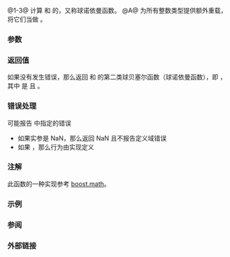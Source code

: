 {{cpp/title|sph_neumann|sph_neumannf|sph_neumannl}}
{{cpp/numeric/special_functions/navbar}}
{{dcl begin}}
{{dcl header|cmath}}
{{dcl rev multi|num=1|since1=c++17|dcl1=
float       sph_neumann ( unsigned n, float x );
double      sph_neumann ( unsigned n, double x );
long double sph_neumann ( unsigned n, long double x );
|since2=c++23|dcl2=
/* 浮点数类型 */ sph_neumann( unsigned n,
                                       /* 浮点数类型 */ x );
}}
{{dcl|num=2|since=c++17|
float       sph_neumannf( unsigned n, float x );
}}
{{dcl|num=3|since=c++17|
long double sph_neumannl( unsigned n, long double x );
}}
{{dcl h|[[#注解|额外重载]]}}
{{dcl header|cmath}}
{{dcl|num=A|since=c++17|
template&lt; class Integer &gt;
double      sph_neumann ( unsigned n, Integer x );
}}
{{dcl end}}

@1-3@ 计算 {{c|n}} 和 {{c|x}} 的{{enwiki|Bessel function#Spherical Bessel functions: jn.2C yn|第二类球贝塞尔函数}}，又称球诺依曼函数。{{rev inl|since=c++23|标准库提供所有以无 cv 限定的浮点数类型作为形参 {{c|x}} 的类型的 {{tt|std::sph_neumann}} 重载。}}
@A@ 为所有整数类型提供额外重载，将它们当做 {{c/core|double}}。

===参数===
{{par begin}}
{{par|n|函数的阶数}}
{{par|x|函数的实参}}
{{par end}}

===返回值===
如果没有发生错误，那么返回 {{c|n}} 和 {{c|x}} 的第二类球贝塞尔函数（球诺依曼函数），即 {{math|1=n{{su|b=n}}(x) = (π/2x){{su|p=1/2}}N{{su|b=n+1/2}}(x)}}，其中 {{math|N{{su|b=n}}(x)}} 是 {{c|std::cyl_neumann(n,x)}} 且 {{math|x≥0}}。

===错误处理===
可能报告 {{lc|math_errhandling}} 中指定的错误
* 如果实参是 NaN，那么返回 NaN 且不报告定义域错误
* 如果 {{math|1=n&gt;=128}}，那么行为由实现定义

===注解===
{{cpp/numeric/special functions/older impl note}}

此函数的一种实现参考 [https://www.boost.org/doc/libs/release/libs/math/doc/html/math_toolkit/bessel/sph_bessel.html boost.math]。

{{cpp/numeric/special functions/additional integer overload note|sph_neumann}}

===示例===
{{example
|code=
#include &lt;cmath&gt;
#include &lt;iostream&gt;

int main()
{
    // 对 n == 1 的点检查
    double x = 1.2345;
    std::cout &lt;&lt; "n_1(" &lt;&lt; x &lt;&lt; ") = " &lt;&lt; std::sph_neumann(1, x) &lt;&lt; '\n';
    
    // 对 n_1 的准确解
    std::cout &lt;&lt; "-cos(x)/x² - sin(x)/x = "
              &lt;&lt; -std::cos(x) / (x * x) - std::sin(x) / x &lt;&lt; '\n';
}
|output=
n_1(1.2345) = -0.981201
-cos(x)/x² - sin(x)/x = -0.981201
}}

===参阅===
{{dsc begin}}
{{dsc inc|cpp/numeric/special functions/dsc cyl_neumann}}
{{dsc inc|cpp/numeric/special functions/dsc sph_bessel}}
{{dsc end}}

===外部链接===
{{eli|[https://mathworld.wolfram.com/SphericalBesselFunctionoftheSecondKind.html Weisstein, Eric W. “第二类球贝塞尔函数”]来自 MathWorld--A Wolfram Web Resource。}}

{{langlinks|en|es|ja}}